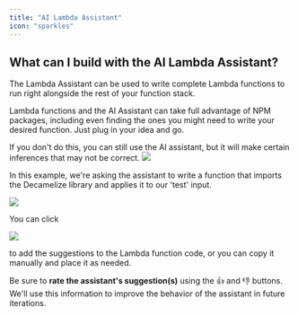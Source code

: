 ```yaml
---
title: "AI Lambda Assistant"
icon: "sparkles"
---
```


## What can I build with the AI Lambda Assistant?

The Lambda Assistant can be used to write complete Lambda functions to run right alongside the rest of your function stack.

Lambda functions and the AI Assistant can take full advantage of NPM packages, including even finding the ones you might need to write your desired function. Just plug in your idea and go.

<Steps>
<Step title="Give the assistant context by running your function stack first.">
If you don't do this, you can still use the AI assistant, but it will make certain inferences that may not be correct.
</Step>
<Step title="Look for the AI Assistant button and click it to enable the assistant.">

<Frame caption="">
  <img src="/images/bed1b8d3-image.jpeg" />
</Frame>
</Step>
<Step title="Ask the assistant for help as needed.">

In this example, we're asking the assistant to write a function that imports the Decamelize library and applies it to our 'test' input.

<Frame caption="">
  <img src="/images/c8ee9a16-image.jpeg" />
</Frame>
</Step>
<Step title="Choose how to proceed with the assistant's suggestions.">

You can click 

<Frame caption="">
  <img src="/images/e4ae8e64-image.jpeg" />
</Frame>

to add the suggestions to the Lambda function code, or you can copy it manually and place it as needed.

Be sure to **rate the assistant's suggestion(s)** using the 👍 and 👎 buttons. We'll use this information to improve the behavior of the assistant in future iterations.
</Step>
</Steps>

